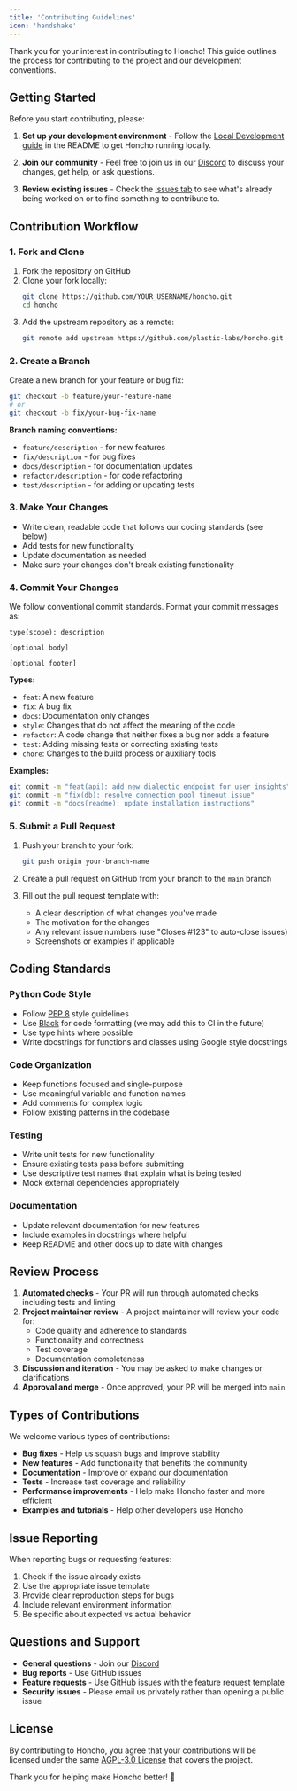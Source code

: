```yaml
---
title: 'Contributing Guidelines'
icon: 'handshake'
---
```


Thank you for your interest in contributing to Honcho! This guide outlines the process for contributing to the project and our development conventions.

## Getting Started

Before you start contributing, please:

1. **Set up your development environment** - Follow the [Local Development guide](./README.md#local-development) in the README to get Honcho running locally.

2. **Join our community** - Feel free to join us in our [Discord](http://discord.gg/plasticlabs) to discuss your changes, get help, or ask questions.

3. **Review existing issues** - Check the [issues tab](https://github.com/plastic-labs/honcho/issues) to see what's already being worked on or to find something to contribute to.

## Contribution Workflow

### 1. Fork and Clone

1. Fork the repository on GitHub
2. Clone your fork locally:
   ```bash
   git clone https://github.com/YOUR_USERNAME/honcho.git
   cd honcho
   ```
3. Add the upstream repository as a remote:
   ```bash
   git remote add upstream https://github.com/plastic-labs/honcho.git
   ```

### 2. Create a Branch

Create a new branch for your feature or bug fix:

```bash
git checkout -b feature/your-feature-name
# or
git checkout -b fix/your-bug-fix-name
```

**Branch naming conventions:**
- `feature/description` - for new features
- `fix/description` - for bug fixes  
- `docs/description` - for documentation updates
- `refactor/description` - for code refactoring
- `test/description` - for adding or updating tests

### 3. Make Your Changes

- Write clean, readable code that follows our coding standards (see below)
- Add tests for new functionality
- Update documentation as needed
- Make sure your changes don't break existing functionality

### 4. Commit Your Changes

We follow conventional commit standards. Format your commit messages as:

```
type(scope): description

[optional body]

[optional footer]
```

**Types:**
- `feat`: A new feature
- `fix`: A bug fix
- `docs`: Documentation only changes
- `style`: Changes that do not affect the meaning of the code
- `refactor`: A code change that neither fixes a bug nor adds a feature
- `test`: Adding missing tests or correcting existing tests
- `chore`: Changes to the build process or auxiliary tools

**Examples:**
```bash
git commit -m "feat(api): add new dialectic endpoint for user insights"
git commit -m "fix(db): resolve connection pool timeout issue"
git commit -m "docs(readme): update installation instructions"
```

### 5. Submit a Pull Request

1. Push your branch to your fork:
   ```bash
   git push origin your-branch-name
   ```

2. Create a pull request on GitHub from your branch to the `main` branch

3. Fill out the pull request template with:
   - A clear description of what changes you've made
   - The motivation for the changes
   - Any relevant issue numbers (use "Closes #123" to auto-close issues)
   - Screenshots or examples if applicable

## Coding Standards

### Python Code Style

- Follow [PEP 8](https://www.python.org/dev/peps/pep-0008/) style guidelines
- Use [Black](https://black.readthedocs.io/) for code formatting (we may add this to CI in the future)
- Use type hints where possible
- Write docstrings for functions and classes using Google style docstrings

### Code Organization

- Keep functions focused and single-purpose
- Use meaningful variable and function names
- Add comments for complex logic
- Follow existing patterns in the codebase

### Testing

- Write unit tests for new functionality
- Ensure existing tests pass before submitting
- Use descriptive test names that explain what is being tested
- Mock external dependencies appropriately

### Documentation

- Update relevant documentation for new features
- Include examples in docstrings where helpful
- Keep README and other docs up to date with changes

## Review Process

1. **Automated checks** - Your PR will run through automated checks including tests and linting
2. **Project maintainer review** - A project maintainer will review your code for:
   - Code quality and adherence to standards
   - Functionality and correctness
   - Test coverage
   - Documentation completeness
3. **Discussion and iteration** - You may be asked to make changes or clarifications
4. **Approval and merge** - Once approved, your PR will be merged into `main`

## Types of Contributions

We welcome various types of contributions:

- **Bug fixes** - Help us squash bugs and improve stability
- **New features** - Add functionality that benefits the community
- **Documentation** - Improve or expand our documentation
- **Tests** - Increase test coverage and reliability
- **Performance improvements** - Help make Honcho faster and more efficient
- **Examples and tutorials** - Help other developers use Honcho

## Issue Reporting

When reporting bugs or requesting features:

1. Check if the issue already exists
2. Use the appropriate issue template
3. Provide clear reproduction steps for bugs
4. Include relevant environment information
5. Be specific about expected vs actual behavior

## Questions and Support

- **General questions** - Join our [Discord](http://discord.gg/plasticlabs)
- **Bug reports** - Use GitHub issues
- **Feature requests** - Use GitHub issues with the feature request template
- **Security issues** - Please email us privately rather than opening a public issue

## License

By contributing to Honcho, you agree that your contributions will be licensed under the same [AGPL-3.0 License](./license) that covers the project.

Thank you for helping make Honcho better! 🫡